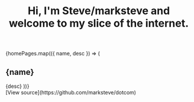 <header>
  <h1 className="text-3xl m-0">
    Hi, I'm Steve/marksteve and welcome to my slice of the internet.
  </h1>
</header>

<div className="flex flex-wrap gap-3 py-3">
  {homePages.map(({ name, desc }) => (
    <comp.Card>
      <h2 className="text-xl font-bold">{name}</h2>
      {desc}
    </comp.Card>
  ))}
</div>

<div className="text-sm flex-1 flex items-end">
[View source](https://github.com/marksteve/dotcom)
</div>
